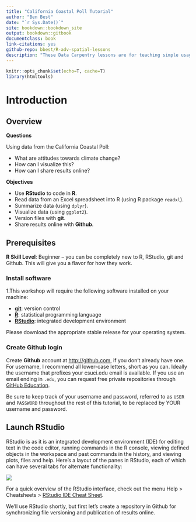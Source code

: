 ```yaml
--- 
title: "California Coastal Poll Tutorial"
author: "Ben Best"
date: "`r Sys.Date()`"
site: bookdown::bookdown_site
output: bookdown::gitbook
documentclass: book
link-citations: yes
github-repo: bbest/R-adv-spatial-lessons
description: "These Data Carpentry lessons are for teaching simple usage of advanced spatial analysis libraries (sf, leaflet, ggmap and ggplot2)."
---
```


```r
knitr::opts_chunk$set(echo=T, cache=T)
library(htmltools)
```

# Introduction {#intro}

## Overview {.objectives}

**Questions**

Using data from the California Coastal Poll:

- What are attitudes towards climate change?
- How can I visualize this?
- How can I share results online?

**Objectives**

- Use **RStudio** to code in **R**.
- Read data from an Excel spreadsheet into R (using R package `readxl`).
- Summarize data (using `dplyr`).
- Visualize data (using `ggplot2`).
- Version files with **git**.
- Share results online with **Github**.

## Prerequisites {.prereq}

**R Skill Level**: Beginner -- you can be completely new to R, RStudio, git and Github. This will give you a flavor for how they work.

### Install software

1.This workshop will require the following software installed on your machine:

- [**git**](https://git-scm.com): version control 
- [**R**](http://cran.cnr.berkeley.edu/): statistical programming language
- [**RStudio**](https://www.rstudio.com/products/rstudio/download/#download): integrated development environment

Please download the appropriate stable release for your operating system.

### Create Github login

Create **Github** account at <http://github.com>, if you don't already have one. For username, I recommend all lower-case letters, short as you can. Ideally the username that prefixes your csuci.edu email is available. If you use an email ending in `.edu`, you can request free private repositories through [GitHub Education](https://education.github.com/).

Be sure to keep track of your username and password, referred to as `USER` and `PASSWORD` throughout the rest of this tutorial, to be replaced by YOUR username and password.

## Launch RStudio

RStudio is as it is an integrated development environment (IDE) for editing text in the code editor, running commands in the R console, viewing defined objects in the workspace and past commands in the history, and viewing plots, files and help. Here's a layout of the panes in RStudio, each of which can have several tabs for alternate functionality:

![](figs/rstudio.png)

For a quick overview of the RStudio interface, check out the menu Help > Cheatsheets > [RStudio IDE Cheat Sheet](https://github.com/rstudio/cheatsheets/raw/master/rstudio-ide.pdf).

We'll use RStudio shortly, but first let's create a repository in Github for synchronizing file versioning and publication of results online.
